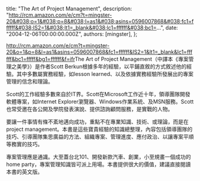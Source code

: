 
  title: "The Art of Project Management",
  description: "http://rcm.amazon.com/e/cm?t=mingster-20&#038;o=1&#038;p=8&#038;l=as1&#038;asins=0596007868&#038;fc1=ffffff&#038;IS2=1&#038;lt1=_blank&#038;lc1=ffffff&#038;bc1=...",
  date: "2004-12-06T00:00:00.000Z",
  authors: [mingster],
};

<p><a href="http://rcm.amazon.com/e/cm?t=mingster-20&#038;o=1&#038;p=8&#038;l=as1&#038;asins=0596007868&#038;fc1=ffffff&#038;IS2=1&#038;lt1=_blank&#038;lc1=ffffff&#038;bc1=fffff&#038;bg1=ffffff&#038;f=ifr">http://rcm.amazon.com/e/cm?t=mingster-20&#038;o=1&#038;p=8&#038;l=as1&#038;asins=0596007868&#038;fc1=ffffff&#038;IS2=1&#038;lt1=_blank&#038;lc1=ffffff&#038;bc1=fffff&#038;bg1=ffffff&#038;f=ifr</a>The Art of Project Management（中譯本《專案管理之美學》）是作者Scott Berkun根據多年的經驗，以平鋪直敘的方式敘述他的經驗。其中多數屬實務經驗，如lesson learned、以及依據實務經驗所發展出的專案管理的信念和理論。</p>
<p>Scott的工作經驗多數來自於IT界。Scott在Microsoft工作近十年，領導團隊開發軟體專案，如Internet Explorer瀏覽器、Windows作業系統、及MSN服務。Scott 也常受邀在各公開及學院發表演說、提供諮詢顧問服務，是實戰的人物。</p>
<p>要讓一件事情有條不紊地邁向成功，重點不在專業知識、技術、或理論，而是在project management。本書是這些寶貴經驗的知識總整理，內容包括領導團隊的技巧、引導團隊集思廣益的方法、組織專案、管理進度、應付政治、以讓專案平順等務實的技巧。</p>
<p>專案管理應是通識。大至蓋台北101、開發新款汽車、創業，小至規畫一個成功的home party，專案管理知識皆可派上用場。本書提供很大的價值，建議直接閱讀本書的英文版。</p>
